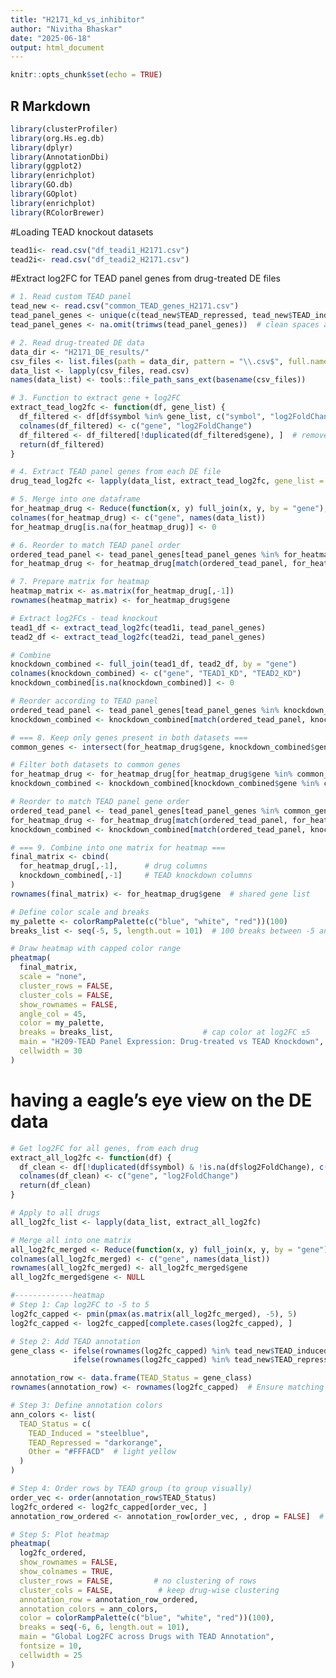 ```yaml
---
title: "H2171_kd_vs_inhibitor"
author: "Nivitha Bhaskar"
date: "2025-06-18"
output: html_document
---
```



```r
knitr::opts_chunk$set(echo = TRUE)
```

## R Markdown

```r
library(clusterProfiler)
library(org.Hs.eg.db)
library(dplyr)
library(AnnotationDbi)
library(ggplot2)
library(enrichplot)
library(GO.db)
library(GOplot)
library(enrichplot)
library(RColorBrewer)
```

#Loading TEAD knockout datasets
```r
tead1i<- read.csv("df_teadi1_H2171.csv")
tead2i<- read.csv("df_teadi2_H2171.csv")
```

#Extract log2FC for TEAD panel genes from drug-treated DE files
```r
# 1. Read custom TEAD panel
tead_new <- read.csv("common_TEAD_genes_H2171.csv")
tead_panel_genes <- unique(c(tead_new$TEAD_repressed, tead_new$TEAD_induced))
tead_panel_genes <- na.omit(trimws(tead_panel_genes))  # clean spaces and NA

# 2. Read drug-treated DE data
data_dir <- "H2171_DE_results/"
csv_files <- list.files(path = data_dir, pattern = "\\.csv$", full.names = TRUE)
data_list <- lapply(csv_files, read.csv)
names(data_list) <- tools::file_path_sans_ext(basename(csv_files))

# 3. Function to extract gene + log2FC
extract_tead_log2fc <- function(df, gene_list) {
  df_filtered <- df[df$symbol %in% gene_list, c("symbol", "log2FoldChange")]
  colnames(df_filtered) <- c("gene", "log2FoldChange")
  df_filtered <- df_filtered[!duplicated(df_filtered$gene), ]  # remove duplicates
  return(df_filtered)
}

# 4. Extract TEAD panel genes from each DE file
drug_tead_log2fc <- lapply(data_list, extract_tead_log2fc, gene_list = tead_panel_genes)

# 5. Merge into one dataframe
for_heatmap_drug <- Reduce(function(x, y) full_join(x, y, by = "gene"), drug_tead_log2fc)
colnames(for_heatmap_drug) <- c("gene", names(data_list))
for_heatmap_drug[is.na(for_heatmap_drug)] <- 0

# 6. Reorder to match TEAD panel order
ordered_tead_panel <- tead_panel_genes[tead_panel_genes %in% for_heatmap_drug$gene]
for_heatmap_drug <- for_heatmap_drug[match(ordered_tead_panel, for_heatmap_drug$gene), ]

# 7. Prepare matrix for heatmap
heatmap_matrix <- as.matrix(for_heatmap_drug[,-1])
rownames(heatmap_matrix) <- for_heatmap_drug$gene

# Extract log2FCs - tead knockout
tead1_df <- extract_tead_log2fc(tead1i, tead_panel_genes)
tead2_df <- extract_tead_log2fc(tead2i, tead_panel_genes)

# Combine
knockdown_combined <- full_join(tead1_df, tead2_df, by = "gene")
colnames(knockdown_combined) <- c("gene", "TEAD1_KD", "TEAD2_KD")
knockdown_combined[is.na(knockdown_combined)] <- 0

# Reorder according to TEAD panel
ordered_tead_panel <- tead_panel_genes[tead_panel_genes %in% knockdown_combined$gene]
knockdown_combined <- knockdown_combined[match(ordered_tead_panel, knockdown_combined$gene), ]

# === 8. Keep only genes present in both datasets ===
common_genes <- intersect(for_heatmap_drug$gene, knockdown_combined$gene)

# Filter both datasets to common genes
for_heatmap_drug <- for_heatmap_drug[for_heatmap_drug$gene %in% common_genes, ]
knockdown_combined <- knockdown_combined[knockdown_combined$gene %in% common_genes, ]

# Reorder to match TEAD panel gene order
ordered_tead_panel <- tead_panel_genes[tead_panel_genes %in% common_genes]
for_heatmap_drug <- for_heatmap_drug[match(ordered_tead_panel, for_heatmap_drug$gene), ]
knockdown_combined <- knockdown_combined[match(ordered_tead_panel, knockdown_combined$gene), ]

# === 9. Combine into one matrix for heatmap ===
final_matrix <- cbind(
  for_heatmap_drug[,-1],      # drug columns
  knockdown_combined[,-1]     # TEAD knockdown columns
)
rownames(final_matrix) <- for_heatmap_drug$gene  # shared gene list

# Define color scale and breaks
my_palette <- colorRampPalette(c("blue", "white", "red"))(100)
breaks_list <- seq(-5, 5, length.out = 101)  # 100 breaks between -5 and +5

# Draw heatmap with capped color range
pheatmap(
  final_matrix,
  scale = "none",
  cluster_rows = FALSE,
  cluster_cols = FALSE,
  show_rownames = FALSE,
  angle_col = 45,
  color = my_palette,
  breaks = breaks_list,                    # cap color at log2FC ±5
  main = "H209-TEAD Panel Expression: Drug-treated vs TEAD Knockdown",
  cellwidth = 30
)
```

# having a eagle's eye view on the DE data
```r
# Get log2FC for all genes, from each drug
extract_all_log2fc <- function(df) {
  df_clean <- df[!duplicated(df$symbol) & !is.na(df$log2FoldChange), c("symbol", "log2FoldChange")]
  colnames(df_clean) <- c("gene", "log2FoldChange")
  return(df_clean)
}

# Apply to all drugs
all_log2fc_list <- lapply(data_list, extract_all_log2fc)

# Merge all into one matrix
all_log2fc_merged <- Reduce(function(x, y) full_join(x, y, by = "gene"), all_log2fc_list)
colnames(all_log2fc_merged) <- c("gene", names(data_list))
rownames(all_log2fc_merged) <- all_log2fc_merged$gene
all_log2fc_merged$gene <- NULL

#-------------heatmap
# Step 1: Cap log2FC to -5 to 5
log2fc_capped <- pmin(pmax(as.matrix(all_log2fc_merged), -5), 5)
log2fc_capped <- log2fc_capped[complete.cases(log2fc_capped), ]

# Step 2: Add TEAD annotation
gene_class <- ifelse(rownames(log2fc_capped) %in% tead_new$TEAD_induced, "TEAD_Induced",
              ifelse(rownames(log2fc_capped) %in% tead_new$TEAD_repressed, "TEAD_Repressed", "Other"))

annotation_row <- data.frame(TEAD_Status = gene_class)
rownames(annotation_row) <- rownames(log2fc_capped)  # Ensure matching rownames

# Step 3: Define annotation colors
ann_colors <- list(
  TEAD_Status = c(
    TEAD_Induced = "steelblue",
    TEAD_Repressed = "darkorange",
    Other = "#FFFACD"  # light yellow
  )
)

# Step 4: Order rows by TEAD group (to group visually)
order_vec <- order(annotation_row$TEAD_Status)
log2fc_ordered <- log2fc_capped[order_vec, ]
annotation_row_ordered <- annotation_row[order_vec, , drop = FALSE]  # drop = FALSE is crucial

# Step 5: Plot heatmap
pheatmap(
  log2fc_ordered,
  show_rownames = FALSE,
  show_colnames = TRUE,
  cluster_rows = FALSE,         # no clustering of rows
  cluster_cols = FALSE,          # keep drug-wise clustering
  annotation_row = annotation_row_ordered,
  annotation_colors = ann_colors,
  color = colorRampPalette(c("blue", "white", "red"))(100),
  breaks = seq(-6, 6, length.out = 101),
  main = "Global Log2FC across Drugs with TEAD Annotation",
  fontsize = 10,
  cellwidth = 25
)
```